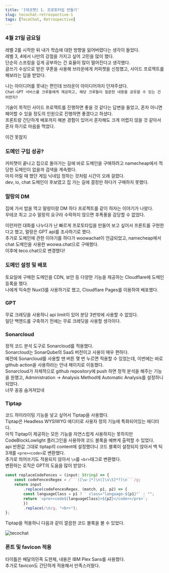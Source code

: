 ```yaml
---
title: '[테코챗] 1. 프로토타입 만들기'
slug: tecochat-retrospective-1
tags: [TecoChat, Retrospective]
---
```


### 4월 21일 금요일

레벨 2를 시작한 뒤 내가 학습에 대한 방향을 잃어버렸다는 생각이 들었다.  
레벨 3, 4에서 나만의 강점을 가지고 싶어 고민을 많이 했다.  
단순히 스프링을 깊게 공부하는 건 효율이 많이 떨어진다고 생각했다.  
글쓰기 수상으로 받은 쿠폰을 사용해 브라운에게 커피챗을 신청했고, 사이드 프로젝트를 해보라는 답을 받았다.  

나는 아이디어를 못내는 편인데 브라운이 아이디어까지 던져주셨다.  
`Chat-GPT 서비스를 크루들에게 제공하고, 해당 크루들이 질문한 내용을 공유할 수 있는 건 어떤지?`  

기술이 목적인 사이드 프로젝트를 진행하면 좋을 것 같다는 답변을 들었고, 혼자 아니면 페어할 수 있을 정도의 인원으로 진행하면 좋겠다고 하셨다.  
프론트랑 간단하게 배포까지 해본 경험이 있어서 혼자해도 크게 어렵지 않을 것 같아서 혼자 하기로 마음을 먹었다.  

이건 못참지

### 도메인 구입 성공?

커피챗이 끝나고 집으로 돌아가는 길에 바로 도메인을 구매하려고 namecheap에서 적당한 도메인이 없을까 검색을 계속했다.  
마치 어릴 때 했던 게임 닉네임 정하는 것처럼 시간이 오래 걸렸다.  
dev, io, chat 도메인이 후보였고 집 가는 길에 결정만 하다가 구매하지 못했다.

### 말랑의 DM

집에 가서 밥을 먹고 말랑이랑 DM 하다 프로젝트를 같이 하자는 이야기가 나왔다.  
우테코 최고 고수 말랑의 요구라 수락하지 않으면 후폭풍을 감당할 수 없었다.  

이런저런 대화를 나누다가 난 빠르게 프로토타입을 만들어 보고 싶어서 프론트를 구현한다고 했고, 말랑은 GPT api를 조사하기로 했다.  
추가로 도메인에 관한 이야기를 하다가 woowachat이 언급되었고, namecheap에서 chat 도메인을 사용한 woowa.chat으로 구매했다.  
이후에 teco.chat으로 변경했다!

### 도메인 설정 및 배포

토요일에 구매한 도메인을 CDN, 보안 등 다양한 기능을 제공하는 Cloudflare에 도메인 등록을 했다.  
나에게 익숙한 Nuxt3를 사용하기로 했고, Cloudflare Pages를 이용하여 배포했다.  

### GPT

무료 크레딧을 사용하니 api limit이 있어 분당 3번밖에 사용할 수 없었다.  
일단 백엔드를 구축하기 전에는 무료 크레딧을 사용할 생각이다.  

### Sonarcloud

정적 코드 분석 도구로 Sonarcloud를 적용했다.  
Sonarcloud는 SonarQube의 SaaS 버전이고 사용이 매우 편하다.  
예전에 Sonarcloud를 사용할 땐 버튼 몇 번 누르면 적용할 수 있었는데, 이번에는 바로 github action을 사용하라는 안내 페이지로 이동했다.  
Sonarcloud가 자체적으로 github repository에 push 하면 정적 분석을 해주는 기능을 원했고, Administration -> Analysis Method에 Automatic Analysis를 설정하니 되었다.  
너무 꽁꽁 숨겨져있네

### Tiptap

코드 하이라이팅 기능을 넣고 싶어서 Tiptap을 사용했다.  
Tiptap은 Headless WYSIWYG 에디터로 사용자 정의 기능에 특화되어있는 에디터다.  
아직 Tiptap이 제공하는 모든 기능을 자연스럽게 사용하지는 못하지만 CodeBlockLowlight 플러그인을 사용하여 코드 블록을 예쁘게 출력할 수 있었다.  
api 반환값 그대로 tiptap의 content에 설정했더니 코드 블록이 설정되지 않아서 백 틱 3개를 `<pre><code>`로 변환했다.  
추가로 띄어쓰기도 적용되지 않아서 `\n`를 `<br>`태그로 변환했다.  
변환하는 로직은 GPT의 도움을 많이 받았다.  

```ts
const replaceCodeFences = (input: String) => {
    const codeFencesRegex = /```([\w-]*)\n([\s\S]*?)\n```/g;
    return input
        .replace(codeFencesRegex, (match, p1, p2) => {
        const languageClass = p1 ? ` class="language-${p1}"` : "";
        return `<pre><code${languageClass}>${p2}</code></pre>`;
        })
        .replace(/\n/g, "<br>");
};
```

Tiptap을 적용하니 다음과 같이 깔끔한 코드 블록을 볼 수 있었다.  

![tecochat](./teco-chat.png)

### 폰트 및 favicon 적용

타이틀은 배달의민족 도현체, 내용은 IBM Plex Sans를 사용했다.  
추가로 favicon도 간단하게 적용해서 만족스러웠다.  